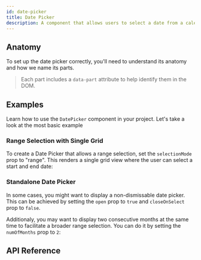 ```yaml
---
id: date-picker
title: Date Picker
description: A component that allows users to select a date from a calendar.
---
```



<ComponentPreview />

## Anatomy

To set up the date picker correctly, you'll need to understand its anatomy and
how we name its parts.

> Each part includes a `data-part` attribute to help identify them in the DOM.

<Anatomy id="date-picker" />

## Examples

Learn how to use the `DatePicker` component in your project. Let's take a look
at the most basic example

<Story id="Basic" />

### Range Selection with Single Grid

To create a Date Picker that allows a range selection, set the `selectionMode`
prop to "range". This renders a single grid view where the user can select a
start and end date:

<Story id="RangeWithSingleGrid" />

### Standalone Date Picker

In some cases, you might want to display a non-dismissable date picker. This can
be achieved by setting the `open` prop to `true` and `closeOnSelect` prop to
`false`.

Additionaly, you may want to display two consecutive months at the same time to
facilitate a broader range selection. You can do it by setting the `numOfMonths`
prop to `2`:

<Story id="Standalone" />

## API Reference

<ComponentTypes />
